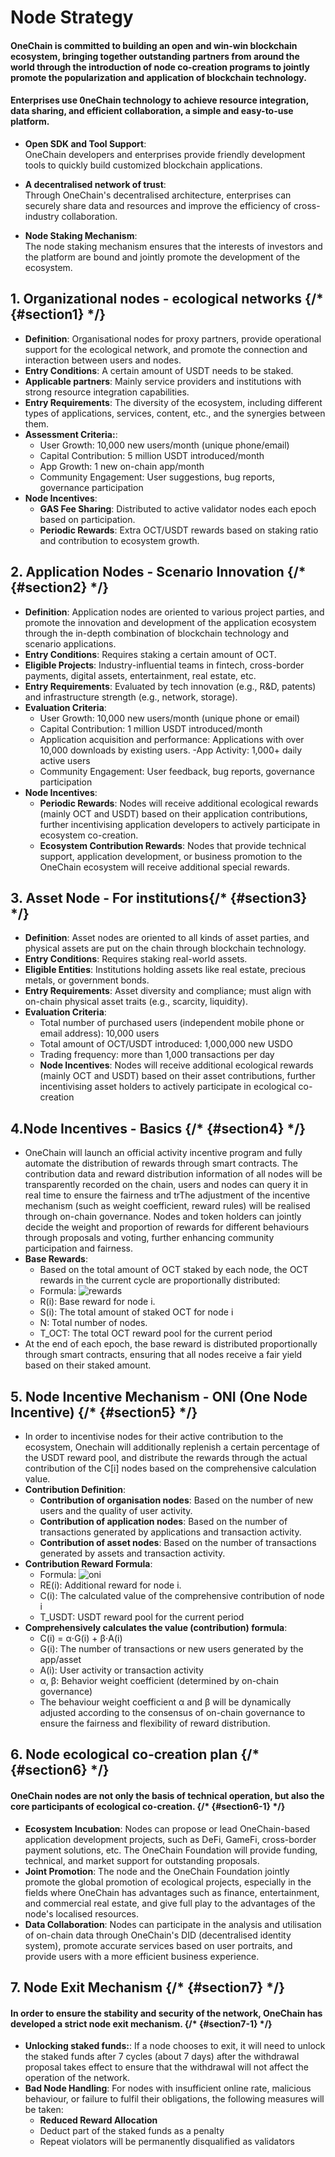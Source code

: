 # Node Strategy 

#### OneChain is committed to building an open and win-win blockchain ecosystem, bringing together outstanding partners from around the world through the introduction of node co-creation programs to jointly promote the popularization and application of blockchain technology.
#### Enterprises use 0neChain technology to achieve resource integration, data sharing, and efficient collaboration, a simple and easy-to-use platform.

- **Open SDK and Tool Support**:  
  OneChain developers and enterprises provide friendly development tools to quickly build customized blockchain applications.

- **A decentralised network of trust**:  
  Through OneChain's decentralised architecture, enterprises can securely share data and resources and improve the efficiency of cross-industry collaboration.

- **Node Staking Mechanism**:  
  The node staking mechanism ensures that the interests of investors and the platform are bound and jointly promote the development of the ecosystem.

## 1. Organizational nodes - ecological networks {/* {#section1} */}

- **Definition**:  Organisational nodes for proxy partners, provide operational support for the ecological network, and promote the connection and interaction between users and nodes.
- **Entry Conditions**: A certain amount of USDT needs to be staked.
- **Applicable partners**: Mainly service providers and institutions with strong resource integration capabilities.
- **Entry Requirements**: The diversity of the ecosystem, including different types of applications, services, content, etc., and the synergies between them.
- **Assessment Criteria:**:
  - User Growth: 10,000 new users/month (unique phone/email)
  - Capital Contribution: 5 million USDT introduced/month
  - App Growth: 1 new on-chain app/month
  - Community Engagement: User suggestions, bug reports, governance participation
- **Node Incentives**:
  - **GAS Fee Sharing**:  Distributed to active validator nodes each epoch based on participation.
  - **Periodic Rewards**: Extra OCT/USDT rewards based on staking ratio and contribution to ecosystem growth.

## 2. Application Nodes - Scenario Innovation {/* {#section2} */}

- **Definition**: Application nodes are oriented to various project parties, and promote the innovation and development of the application ecosystem through the in-depth combination of blockchain technology and scenario applications.
- **Entry Conditions**: Requires staking a certain amount of OCT.
- **Eligible Projects**: Industry-influential teams in fintech, cross-border payments, digital assets, entertainment, real estate, etc.
- **Entry Requirements**: Evaluated by tech innovation (e.g., R&D, patents) and infrastructure strength (e.g., network, storage).
- **Evaluation Criteria**:
  - User Growth: 10,000 new users/month (unique phone or email)
  - Capital Contribution: 1 million USDT introduced/month
  - Application acquisition and performance: Applications with over 10,000 downloads by existing users.
  -App Activity: 1,000+ daily active users
  - Community Engagement: User feedback, bug reports, governance participation
- **Node Incentives**:
  - **Periodic Rewards**: Nodes will receive additional ecological rewards (mainly OCT and USDT) based on their application contributions, further incentivising application developers to actively participate in ecosystem co-creation.
  - **Ecosystem Contribution Rewards**: Nodes that provide technical support, application development, or business promotion to the OneChain ecosystem will receive additional special rewards.

## 3. Asset Node - For institutions{/* {#section3} */}

- **Definition**: Asset nodes are oriented to all kinds of asset parties, and physical assets are put on the chain through blockchain technology.
- **Entry Conditions**: Requires staking real-world assets.
- **Eligible Entities**: Institutions holding assets like real estate, precious metals, or government bonds.
- **Entry Requirements**: Asset diversity and compliance; must align with on-chain physical asset traits (e.g., scarcity, liquidity).
- **Evaluation Criteria**:
  - Total number of purchased users (independent mobile phone or email address): 10,000 users
  - Total amount of OCT/USDT introduced: 1,000,000 new USDO
  - Trading frequency: more than 1,000 transactions per day
  - **Node Incentives**: Nodes will receive additional ecological rewards (mainly OCT and USDT) based on their asset contributions, further incentivising asset holders to actively participate in ecological co-creation

## 4.Node Incentives - Basics {/* {#section4} */}

- OneChain will launch an official activity incentive program and fully automate the distribution of rewards through smart contracts. The contribution data and reward distribution information of all nodes will be transparently recorded on the chain, users and nodes can query it in real time to ensure the fairness and trThe adjustment of the incentive mechanism (such as weight coefficient, reward rules) will be realised through on-chain governance. Nodes and token holders can jointly decide the weight and proportion of rewards for different behaviours through proposals and voting, further enhancing community participation and fairness.
- **Base Rewards**:
  - Based on the total amount of OCT staked by each node, the OCT rewards in the current cycle are proportionally distributed:
  - Formula: ![rewards](https://statics-testnet.onelabs.cc/rewards.png "rewards")
  - R(i): Base reward for node i.
  - S(i): The total amount of staked OCT for node i
  - N: Total number of nodes.
  - T_OCT: The total OCT reward pool for the current period
- At the end of each epoch, the base reward is distributed proportionally through smart contracts, ensuring that all nodes receive a fair yield based on their staked amount.

## 5. Node Incentive Mechanism - ONI (One Node Incentive) {/* {#section5} */}

- In order to incentivise nodes for their active contribution to the ecosystem, Onechain will additionally replenish a certain percentage of the USDT reward pool, and distribute the rewards through the actual contribution of the C[i] nodes based on the comprehensive calculation value.
- **Contribution Definition**:
  - **Contribution of organisation nodes**: Based on the number of new users and the quality of user activity.
  - **Contribution of application nodes**: Based on the number of transactions generated by applications and transaction activity.
  - **Contribution of asset nodes**: Based on the number of transactions generated by assets and transaction activity.
- **Contribution Reward Formula**:
  - Formula: ![oni](https://statics-testnet.onelabs.cc/oni.png "oni")
  - RE(i): Additional reward for node i.
  - C(i): The calculated value of the comprehensive contribution of node i
  - T_USDT: USDT reward pool for the current period
- **Comprehensively calculates the value (contribution) formula**:
  - C(i) = α⋅G(i) + β⋅A(i)
  - G(i): The number of transactions or new users generated by the app/asset
  - A(i): User activity or transaction activity
  - α, β:  Behavior weight coefficient (determined by on-chain governance)
  - The behaviour weight coefficient α and β will be dynamically adjusted according to the consensus of on-chain governance to ensure the fairness and flexibility of reward distribution.

## 6. Node ecological co-creation plan {/* {#section6} */}

#### OneChain nodes are not only the basis of technical operation, but also the core participants of ecological co-creation. {/* {#section6-1} */}
- **Ecosystem Incubation**: Nodes can propose or lead OneChain-based application development projects, such as DeFi, GameFi, cross-border payment solutions, etc. The OneChain Foundation will provide funding, technical, and market support for outstanding proposals.
- **Joint Promotion**: The node and the OneChain Foundation jointly promote the global promotion of ecological projects, especially in the fields where OneChain has advantages such as finance, entertainment, and commercial real estate, and give full play to the advantages of the node's localised resources.
- **Data Collaboration**: Nodes can participate in the analysis and utilisation of on-chain data through OneChain's DID (decentralised identity system), promote accurate services based on user portraits, and provide users with a more efficient business experience.

## 7. Node Exit Mechanism {/* {#section7} */}

#### In order to ensure the stability and security of the network, OneChain has developed a strict node exit mechanism. {/* {#section7-1} */}
- **Unlocking staked funds:**: If a node chooses to exit, it will need to unlock the staked funds after 7 cycles (about 7 days) after the withdrawal proposal takes effect to ensure that the withdrawal will not affect the operation of the network.
- **Bad Node Handling**: For nodes with insufficient online rate, malicious behaviour, or failure to fulfil their obligations, the following measures will be taken:
  - **Reduced Reward Allocation**
  - Deduct part of the staked funds as a penalty
  - Repeat violators will be permanently disqualified as validators

